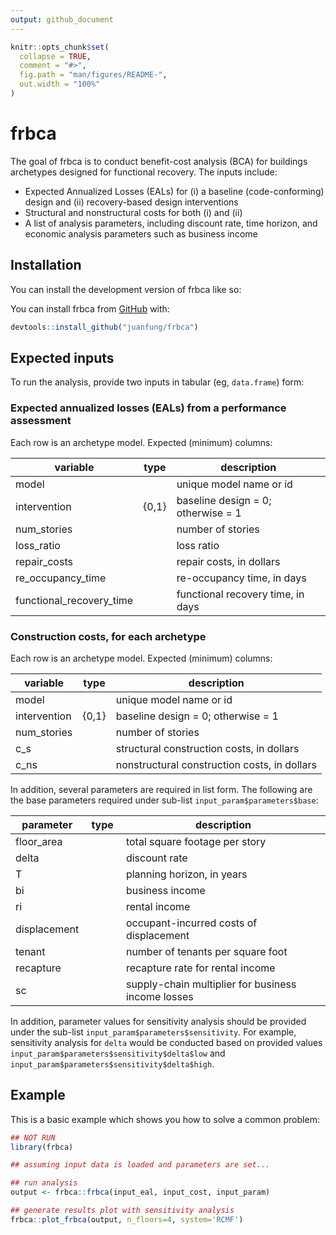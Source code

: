 ```yaml
---
output: github_document
---
```


<!-- README.md is generated from README.Rmd. Please edit that file -->

```r
knitr::opts_chunk$set(
  collapse = TRUE,
  comment = "#>",
  fig.path = "man/figures/README-",
  out.width = "100%"
)
```

# frbca

<!-- badges: start -->
<!-- badges: end -->

The goal of frbca is to conduct benefit-cost analysis (BCA) for buildings
archetypes designed for functional recovery. The inputs include:

- Expected Annualized Losses (EALs) for (i) a baseline (code-conforming) design
  and (ii) recovery-based design interventions
- Structural and nonstructural costs for both (i) and (ii)
- A list of analysis parameters, including discount rate, time horizon, and
  economic analysis parameters such as business income

## Installation

You can install the development version of frbca like so:

You can install frbca from [GitHub](https://github.com) with:

``` r
devtools::install_github("juanfung/frbca")
```

## Expected inputs

To run the analysis, provide two inputs in tabular (eg, `data.frame`) form:

### Expected annualized losses (EALs) from a performance assessment

Each row is an archetype model. Expected (minimum) columns:


| variable                 | type  | description                        |
|--------------------------|-------|------------------------------------|
| model                    | <chr> | unique model name or id            |
| intervention             | {0,1} | baseline design = 0; otherwise = 1 |
| num_stories              | <dbl> | number of stories                  |
| loss_ratio               | <dbl> | loss ratio                         |
| repair_costs             | <dbl> | repair costs, in dollars           |
| re_occupancy_time        | <dbl> | re-occupancy time, in days         |
| functional_recovery_time | <dbl> | functional recovery time, in days  |


### Construction costs, for each archetype

Each row is an archetype model. Expected (minimum) columns:


| variable     | type  | description                                  |
|--------------|-------|----------------------------------------------|
| model        | <chr> | unique model name or id                      |
| intervention | {0,1} | baseline design = 0; otherwise = 1           |
| num_stories  | <dbl> | number of stories                            |
| c_s          | <dbl> | structural construction costs, in dollars    |
| c_ns         | <dbl> | nonstructural construction costs, in dollars |



In addition, several parameters are required in list form. The following are the
base parameters required under sub-list `input_param$parameters$base`:


| parameter    | type    | description                                        |
|--------------|---------|----------------------------------------------------|
| floor_area   | <dbl>   | total square footage per story                     |
| delta        | <delta> | discount rate                                      |
| T            | <dbl>   | planning horizon, in years                         |
| bi           | <dbl>   | business income                                    |
| ri           | <dbl>   | rental income                                      |
| displacement | <dbl>   | occupant-incurred costs of displacement            |
| tenant       | <dbl>   | number of tenants per square foot                  |
| recapture    | <dbl>   | recapture rate for rental income                   |
| sc           | <sc>    | supply-chain multiplier for business income losses |


In addition, parameter values for sensitivity analysis should be provided under
the sub-list `input_param$parameters$sensitivity`. For example, sensitivity
analysis for `delta` would be conducted based on provided values
`input_param$parameters$sensitivity$delta$low` and
`input_param$parameters$sensitivity$delta$high`.


## Example

This is a basic example which shows you how to solve a common problem:

```r
## NOT RUN
library(frbca)

## assuming input data is loaded and parameters are set...

## run analysis
output <- frbca::frbca(input_eal, input_cost, input_param)

## generate results plot with sensitivity analysis
frbca::plot_frbca(output, n_floors=4, system='RCMF')


```

